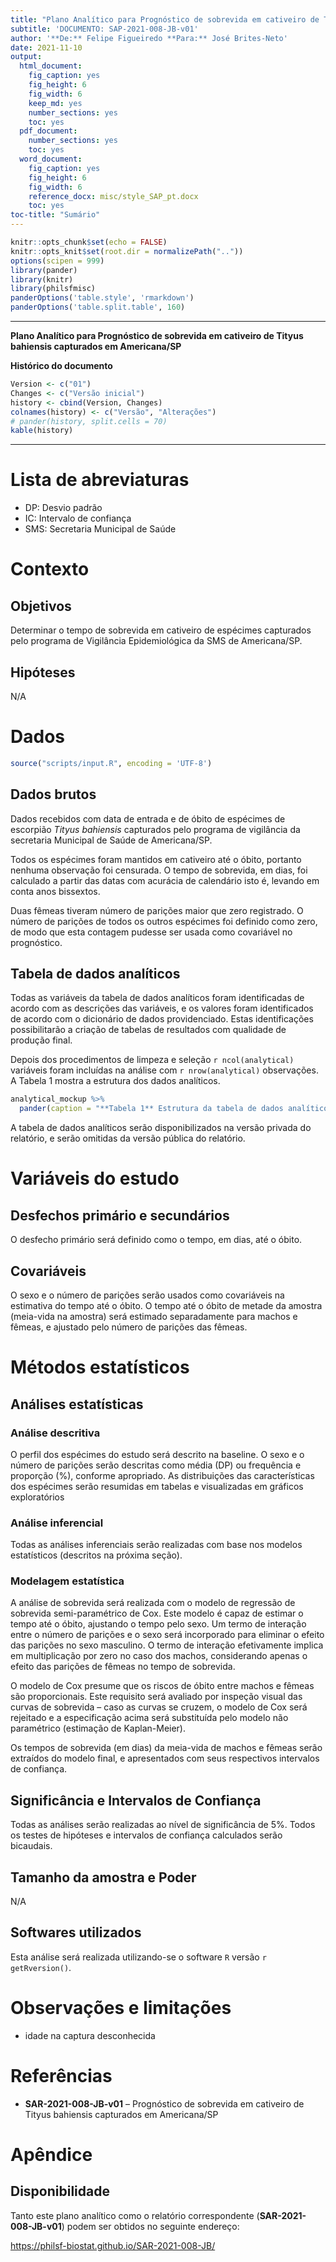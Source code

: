 ```yaml
---
title: "Plano Analítico para Prognóstico de sobrevida em cativeiro de Tityus bahiensis capturados em Americana/SP"
subtitle: 'DOCUMENTO: SAP-2021-008-JB-v01'
author: '**De:** Felipe Figueiredo **Para:** José Brites-Neto'
date: 2021-11-10
output:
  html_document:
    fig_caption: yes
    fig_height: 6
    fig_width: 6
    keep_md: yes
    number_sections: yes
    toc: yes
  pdf_document:
    number_sections: yes
    toc: yes
  word_document:
    fig_caption: yes
    fig_height: 6
    fig_width: 6
    reference_docx: misc/style_SAP_pt.docx
    toc: yes
toc-title: "Sumário"
---
```


```r
knitr::opts_chunk$set(echo = FALSE)
knitr::opts_knit$set(root.dir = normalizePath(".."))
options(scipen = 999)
library(pander)
library(knitr)
library(philsfmisc)
panderOptions('table.style', 'rmarkdown')
panderOptions('table.split.table', 160)
```

---

**Plano Analítico para Prognóstico de sobrevida em cativeiro de Tityus bahiensis capturados em Americana/SP**

**Histórico do documento**

```r
Version <- c("01")
Changes <- c("Versão inicial")
history <- cbind(Version, Changes)
colnames(history) <- c("Versão", "Alterações")
# pander(history, split.cells = 70)
kable(history)
```

---

# Lista de abreviaturas

- DP: Desvio padrão
- IC: Intervalo de confiança
- SMS: Secretaria Municipal de Saúde

# Contexto

## Objetivos

Determinar o tempo de sobrevida em cativeiro de espécimes capturados pelo programa de Vigilância Epidemiológica da SMS de Americana/SP.

## Hipóteses

N/A

# Dados

```r
source("scripts/input.R", encoding = 'UTF-8')
```

## Dados brutos

Dados recebidos com data de entrada e de óbito de espécimes de escorpião *Tityus bahiensis* capturados pelo programa de vigilância da secretaria Municipal de Saúde de Americana/SP.

Todos os espécimes foram mantidos em cativeiro até o óbito, portanto nenhuma observação foi censurada.
O tempo de sobrevida, em dias, foi calculado a partir das datas com acurácia de calendário isto é, levando em conta anos bissextos.

Duas fêmeas tiveram número de parições maior que zero registrado.
O número de parições de todos os outros espécimes foi definido como zero, de modo que esta contagem pudesse ser usada como covariável no prognóstico.

## Tabela de dados analíticos

Todas as variáveis da tabela de dados analíticos foram identificadas de acordo com as descrições das variáveis, e os valores foram identificados de acordo com o dicionário de dados providenciado.
Estas identificações possibilitarão a criação de tabelas de resultados com qualidade de produção final.

Depois dos procedimentos de limpeza e seleção `r ncol(analytical)` variáveis foram incluídas na análise com `r nrow(analytical)` observações.
A Tabela 1 mostra a estrutura dos dados analíticos.

```r
analytical_mockup %>%
  pander(caption = "**Tabela 1** Estrutura da tabela de dados analíticos após seleção e limpeza das variáveis.")
```

A tabela de dados analíticos serão disponibilizados na versão privada do relatório, e serão omitidas da versão pública do relatório.

# Variáveis do estudo

## Desfechos primário e secundários

O desfecho primário será definido como o tempo, em dias, até o óbito.

## Covariáveis

O sexo e o número de parições serão usados como covariáveis na estimativa do tempo até o óbito.
O tempo até o óbito de metade da amostra (meia-vida na amostra) será estimado separadamente para machos e fêmeas, e ajustado pelo número de parições das fêmeas.

# Métodos estatísticos

## Análises estatísticas

### Análise descritiva

O perfil dos espécimes do estudo será descrito na baseline.
O sexo e o número de parições serão descritas como
média (DP)
ou frequência e proporção (%), conforme apropriado.
As distribuições das características dos espécimes serão resumidas em tabelas e visualizadas em gráficos exploratórios

### Análise inferencial

Todas as análises inferenciais serão realizadas com base nos modelos estatísticos (descritos na próxima seção).

### Modelagem estatística

A análise de sobrevida será realizada com o modelo de regressão de sobrevida semi-paramétrico de Cox.
Este modelo é capaz de estimar o tempo até o óbito, ajustando o tempo pelo sexo.
Um termo de interação entre o número de parições e o sexo será incorporado para eliminar o efeito das parições no sexo masculino.
O termo de interação efetivamente implica em multiplicação por zero no caso dos machos, considerando apenas o efeito das parições de fêmeas no tempo de sobrevida.

O modelo de Cox presume que os riscos de óbito entre machos e fêmeas são proporcionais.
Este requisito será avaliado por inspeção visual das curvas de sobrevida -- caso as curvas se cruzem, o modelo de Cox será rejeitado e a especificação acima será substituída pelo modelo não paramétrico (estimação de Kaplan-Meier).

Os tempos de sobrevida (em dias) da meia-vida de machos e fêmeas serão extraídos do modelo final, e apresentados com seus respectivos intervalos de confiança.

## Significância e Intervalos de Confiança

Todas as análises serão realizadas ao nível de significância de 5%.
Todos os testes de hipóteses e intervalos de confiança calculados serão
bicaudais.

## Tamanho da amostra e Poder

N/A

## Softwares utilizados

Esta análise será realizada utilizando-se o software `R` versão `r getRversion()`.

# Observações e limitações

- idade na captura desconhecida

# Referências

- **SAR-2021-008-JB-v01** -- Prognóstico de sobrevida em cativeiro de Tityus bahiensis capturados em Americana/SP

# Apêndice

## Disponibilidade

Tanto este plano analítico como o relatório correspondente (**SAR-2021-008-JB-v01**) podem ser obtidos no seguinte endereço:

<https://philsf-biostat.github.io/SAR-2021-008-JB/>
